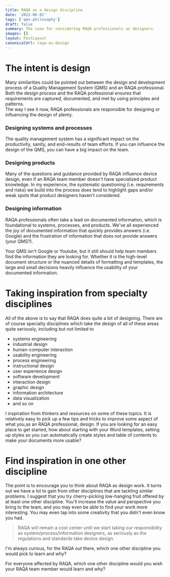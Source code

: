 ```yaml
---
title: RAQA as a design discipline
date: '2022-06-02'
tags: ['qms-philosophy']
draft: false
summary: The case for considering RAQA professionals as designers.
images: []
layout: PostLayout
canonicalUrl: raqa-as-design
---
```


# The intent is design

Many similarities could be pointed out between the design and development process of a Quality Management System (QMS) and an RAQA professional. Both the design process and the RAQA professional ensures that requirements are captured, documented, and met by using principles and patterns.  
The way I see it now, RAQA professionals are responsible for designing or influencing the design of plenty.

### Designing systems and processes

The quality management system has a significant impact on the productivity, sanity, and end-results of team efforts. If you can influence the design of the QMS, you can have a big impact on the team.

### Designing products

Many of the questions and guidance provided by RAQA influence device design, even if an RAQA team member doesn't have specialized product knowledge. In my experience, the systematic questioning (i.e. requirements and risks) we build into the process does tend to highlight gaps and/or weak spots that product designers haven't considered.

### Designing information

RAQA professionals often take a lead on documented information, which is foundational to systems, processes, and products. We've all experienced the joy of documented information that quickly provides answers (i.e. Google) and the frustration of information that does not provide answers (your QMS?).

Your QMS isn't Google or Youtube, but it still should help team members find the information they are looking for. Whether it is the high-level document structure or the nuanced details of formatting and templates, the large and small decisions heavily influence the usability of your documented information.

# Taking inspiration from specialty disciplines

All of the above is to say that RAQA does quite a bit of designing. There are of course specialty disciplines which take the design of all of these areas quite seriously, including but not limited to

- systems engineering
- industrial design
- human-computer interaction
- usability engineering
- process engineering
- instructional design
- user experience design
- software development
- interaction design
- graphic design
- information architecture
- data visualization
- and so on

I inspiration from thinkers and resources on some of these topics. It is relatively easy to pick up a few tips and tricks to improve some aspect of what you,as an RAQA professional, design. If you are looking for an easy place to get started, how about starting with your Word templates, setting up styles so you can automatically create styles and table of contents to make your documents more usable?

# Find inspiration in one other discipline

The point is to encourage you to think about RAQA as design work. It turns out we have a lot to gain from other disciplines that are tackling similar problems. I suggest that you try cherry-picking low-hanging fruit offered by at least one other discipline. You'll increase the value and perspective you bring to the team, and you may even be able to find your work more interesting. You may even tap into some creativity that you didn't even know you had.

> RAQA will remain a cost center until we start taking our responsibility as system/process/information designers, as seriously as the regulations and standards take device design.

I'm always curious, for the RAQA out there, which one other discipline you would pick to learn and why?

For everyone affected by RAQA, which one other discipline would you wish your RAQA team member would learn and why?
